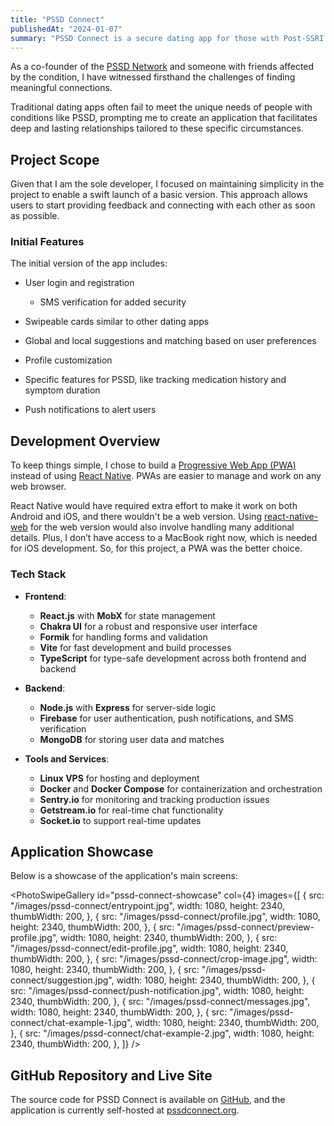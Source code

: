 ```yaml
---
title: "PSSD Connect"
publishedAt: "2024-01-07"
summary: "PSSD Connect is a secure dating app for those with Post-SSRI Sexual Dysfunction (PSSD). It fosters connections within a supportive community, focusing on privacy, understanding, and meaningful relationships."
---
```


As a co-founder of the [PSSD Network](pssdnetwork.org) and someone with friends affected by the condition, I have witnessed firsthand the challenges of finding meaningful connections.

Traditional dating apps often fail to meet the unique needs of people with conditions like PSSD, prompting me to create an application that facilitates deep and lasting relationships tailored to these specific circumstances.

## Project Scope

Given that I am the sole developer, I focused on maintaining simplicity in the project to enable a swift launch of a basic version. This approach allows users to start providing feedback and connecting with each other as soon as possible.

### Initial Features

The initial version of the app includes:

- User login and registration

  - SMS verification for added security

- Swipeable cards similar to other dating apps

- Global and local suggestions and matching based on user preferences

- Profile customization

- Specific features for PSSD, like tracking medication history and symptom duration

- Push notifications to alert users

## Development Overview

To keep things simple, I chose to build a [Progressive Web App (PWA)](https://web.dev/articles/what-are-pwas) instead of using [React Native](https://reactnative.dev/). PWAs are easier to manage and work on any web browser.

React Native would have required extra effort to make it work on both Android and iOS, and there wouldn't be a web version. Using [react-native-web](https://necolas.github.io/react-native-web/) for the web version would also involve handling many additional details. Plus, I don’t have access to a MacBook right now, which is needed for iOS development. So, for this project, a PWA was the better choice.

### Tech Stack

- **Frontend**:

  - **React.js** with **MobX** for state management
  - **Chakra UI** for a robust and responsive user interface
  - **Formik** for handling forms and validation
  - **Vite** for fast development and build processes
  - **TypeScript** for type-safe development across both frontend and backend

- **Backend**:

  - **Node.js** with **Express** for server-side logic
  - **Firebase** for user authentication, push notifications, and SMS verification
  - **MongoDB** for storing user data and matches

- **Tools and Services**:
  - **Linux VPS** for hosting and deployment
  - **Docker** and **Docker Compose** for containerization and orchestration
  - **Sentry.io** for monitoring and tracking production issues
  - **Getstream.io** for real-time chat functionality
  - **Socket.io** to support real-time updates

## Application Showcase

Below is a showcase of the application's main screens:

<PhotoSwipeGallery
  id="pssd-connect-showcase"
  col={4}
  images={[
    {
      src: "/images/pssd-connect/entrypoint.jpg",
      width: 1080,
      height: 2340,
      thumbWidth: 200,
    },
    {
      src: "/images/pssd-connect/profile.jpg",
      width: 1080,
      height: 2340,
      thumbWidth: 200,
    },
    {
      src: "/images/pssd-connect/preview-profile.jpg",
      width: 1080,
      height: 2340,
      thumbWidth: 200,
    },
    {
      src: "/images/pssd-connect/edit-profile.jpg",
      width: 1080,
      height: 2340,
      thumbWidth: 200,
    },
    {
      src: "/images/pssd-connect/crop-image.jpg",
      width: 1080,
      height: 2340,
      thumbWidth: 200,
    },
    {
      src: "/images/pssd-connect/suggestion.jpg",
      width: 1080,
      height: 2340,
      thumbWidth: 200,
    },
    {
      src: "/images/pssd-connect/push-notification.jpg",
      width: 1080,
      height: 2340,
      thumbWidth: 200,
    },
    {
      src: "/images/pssd-connect/messages.jpg",
      width: 1080,
      height: 2340,
      thumbWidth: 200,
    },
    {
      src: "/images/pssd-connect/chat-example-1.jpg",
      width: 1080,
      height: 2340,
      thumbWidth: 200,
    },
    {
      src: "/images/pssd-connect/chat-example-2.jpg",
      width: 1080,
      height: 2340,
      thumbWidth: 200,
    },
  ]}
/>

## GitHub Repository and Live Site

The source code for PSSD Connect is available on [GitHub](https://github.com/DewitteRuben/pssd-connect), and the application is currently self-hosted at [pssdconnect.org](https://pssdnetwork.org).
